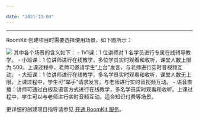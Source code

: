 ```yaml
---

date: "2021-11-03"
---
```


<Title>RoomKit 创建项目时要选择的各个使用场景有什么区别？</Title>


---

RoomKit 创建项目时需要选择使用场景，如下图所示：
<Frame width="512" height="auto" caption=""><img src="https://doc-media.zego.im/sdk-doc/Pics/RoomKit/AllPlatform/subscribe/5.png" /></Frame>
其中各个场景的含义如下：
- 1V1课：1 位讲师对 1 名学员进行专属在线辅导教学。
- 小班课：1 位讲师进行在线教学，多位学员实时观看和收听，课堂人数上限为 500。上课过程中，老师可邀请学生“上台”发言，与老师进行实时音视频互动。
- 大班课：1 位讲师进行在线教学，多名学员实时观看和收听，课堂人数无上限。上课过程中，学生可“举手”请求发言，与老师进行实时音视频互动。
- 语音直播：讲师可通过白板及语音方式进行在线教学，多名学员实时观看和收听。上课过程中，学生可以与老师进行实时音频互动。适合知识付费等场景。

更详细的创建项目指导请参见 [开通 RoomKit 服务](https://doc-zh.zego.im/article/12850)。
